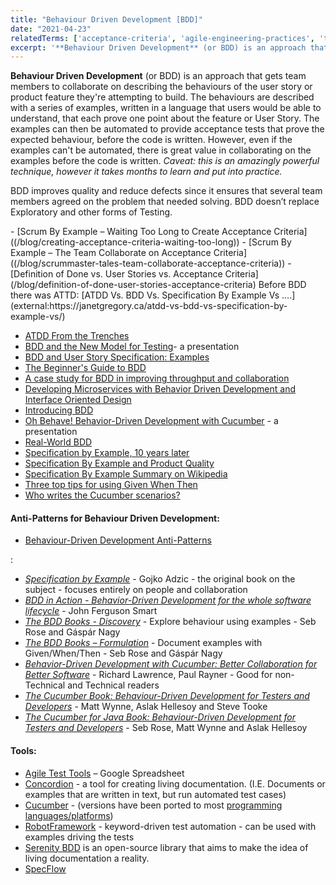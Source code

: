 ```yaml
---
title: "Behaviour Driven Development [BDD]"
date: "2021-04-23"
relatedTerms: ['acceptance-criteria', 'agile-engineering-practices', 'test-driven-development-versus-behaviour-driven-development']
excerpt: '**Behaviour Driven Development** (or BDD) is an approach that gets team members to'
---
```


**Behaviour Driven Development** (or BDD) is an approach that gets team members to collaborate on describing the behaviours of the user story or product feature they're attempting to build. The behaviours are described with a series of examples, written in a language that users would be able to understand, that each prove one point about the feature or User Story. The examples can then be automated to provide acceptance tests that prove the expected behaviour, before the code is written. However, even if the examples can't be automated, there is great value in collaborating on the examples before the code is written. _Caveat: this is an amazingly powerful technique, however it takes months to learn and put into practice._

BDD improves quality and reduce defects since it ensures that several team members agreed on the problem that needed solving. BDD doesn’t replace Exploratory and other forms of Testing.

<LinkList heading = "Agile Pain Relief Blog Entries">
- [Scrum By Example – Waiting Too Long to Create Acceptance Criteria]((/blog/creating-acceptance-criteria-waiting-too-long))
- [Scrum By Example – The Team Collaborate on Acceptance Criteria]((/blog/scrummaster-tales-team-collaborate-acceptance-criteria))<LinkList heading = "Agile Pain Relief Blog Entries">
- [Definition of Done vs. User Stories vs. Acceptance Criteria](/blog/definition-of-done-user-stories-acceptance-criteria)
</LinkList>

<HighlightBox heading="Resource Links" variant="resourceLinks">
Before BDD there was ATTD: [ATDD Vs. BDD Vs. Specification By Example Vs ….](external:https://janetgregory.ca/atdd-vs-bdd-vs-specification-by-example-vs/)

- [ATDD From the Trenches](external:https://www.infoq.com/articles/atdd-from-the-trenches/)
- [BDD and the New Model for Testing](external:https://www.infoq.com/presentations/bdd-model-testing/)\- a presentation
- [BDD and User Story Specification: Examples](external:https://www.apptio.com/blog/bdd-and-user-story-specification-examples/)
- [The Beginner's Guide to BDD](external:https://inviqa.com/blog/bdd-guide)
- [A case study for BDD in improving throughput and collaboration](external:https://cucumber.io/blog/bdd/improving-throughput-and-collaboration/)
- [Developing Microservices with Behavior Driven Development and Interface Oriented Design](external:https://www.infoq.com/articles/microservices-bdd-interface-oriented/)
- [Introducing BDD](external:https://dannorth.net/introducing-bdd/)
- [Oh Behave! Behavior-Driven Development with Cucumber](external:https://www.infoq.com/presentations/bdd-cucumber/) - a presentation
- [Real-World BDD](external:https://learnbdd.com/minimal-bdd)
- [Specification by Example, 10 years later](external:https://gojko.net/2020/03/17/sbe-10-years.html)
- [Specification By Example and Product Quality](external:https://www.womentesters.com/specification-by-example-and-product-quality/)
- [Specification By Example Summary on Wikipedia](external:https://en.wikipedia.org/wiki/Specification_by_example)
- [Three top tips for using Given When Then](external:https://theitriskmanager.com/2016/08/09/three-top-tips-for-using-given-when-then/)
- [Who writes the Cucumber scenarios?](external:https://medium.com/@mattwynne/who-writes-the-cucumber-scenarios-6ca5f390c2fa)

#### Anti-Patterns for Behaviour Driven Development:

- [Behaviour-Driven Development Anti-Patterns](external:https://www.infoq.com/news/2016/09/bdd-anti-patterns/)
</HighlightBox>

<HighlightBox heading="Related Books" variant="relatedBooks">:

- _[Specification by Example](external:https://gojko.net/books/specification-by-example/)_ \- Gojko Adzic - the original book on the subject - focuses entirely on people and collaboration
- [_BDD in Action - Behavior-Driven Development for the whole software lifecycle_](external:https://www.manning.com/books/bdd-in-action) - John Ferguson Smart
- _[The BDD Books - Discovery](external:https://leanpub.com/bddbooks-discovery)_ - Explore behaviour using examples - Seb Rose and Gáspár Nagy
- _[The BDD Books – Formulation](external:https://leanpub.com/bddbooks-formulation)_ - Document examples with Given/When/Then - Seb Rose and Gáspár Nagy
- [_Behavior-Driven Development with Cucumber: Better Collaboration for Better Software_](external:https://www.amazon.com/Behavior-Driven-Development-Cucumber-Specification-Example/dp/0321772636/) - Richard Lawrence, Paul Rayner - Good for non-Technical and Technical readers
- [_The Cucumber Book: Behaviour-Driven Development for Testers and Developers_](external:https://www.amazon.com/Cucumber-Book-Behaviour-Driven-Development-Developers/dp/1680502387/) - Matt Wynne, Aslak Hellesoy and Steve Tooke
- _[The Cucumber for Java Book: Behaviour-Driven Development for Testers and Developers](external:https://www.amazon.com/Cucumber-Java-Book-Behaviour-Driven-Development/dp/1941222293/)_ - Seb Rose, Matt Wynne and Aslak Hellesoy

#### Tools:

- [Agile Test Tools](external:https://docs.google.com/spreadsheets/d/1CTo4J8hUkl0hNUuYdFXG4NwDfN9cMlIM_06P0fe9kKQ/edit) – Google Spreadsheet
- [Concordion](external:https://concordion.org/) - a tool for creating living documentation. (I.E. Documents or examples that are written in text, but run automated test cases)
- [Cucumber](external:https://cucumber.io/tools/cucumber-open/) - (versions have been ported to most [programming languages/platforms](external:https://cucumber.io/tools/cucumber-open/))
- [RobotFramework](external:https://robotframework.org/) - keyword-driven test automation - can be used with examples driving the tests
- [Serenity BDD](external:https://serenity-bdd.github.io/) is an open-source library that aims to make the idea of living documentation a reality.
- [SpecFlow](external:https://specflow.org)
</HighlightBox>
